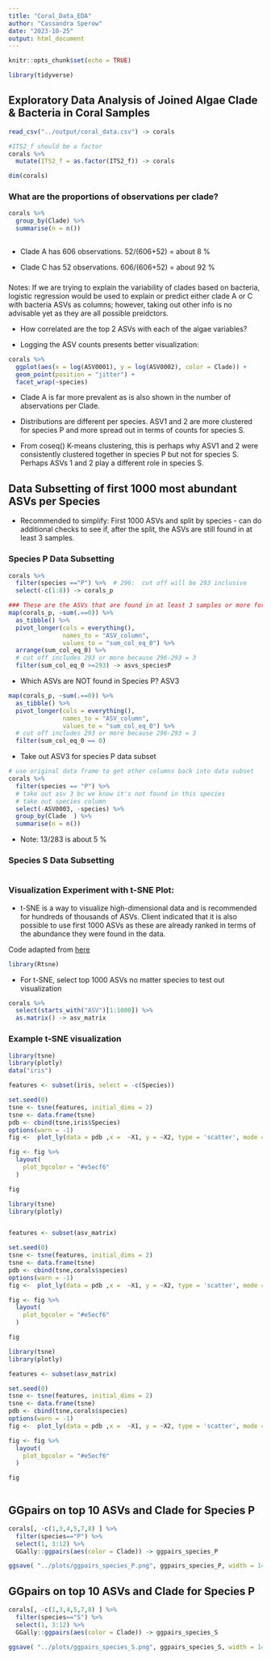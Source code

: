 ```yaml
---
title: "Coral_Data_EDA"
author: "Cassandra Sperow"
date: "2023-10-25"
output: html_document
---
```


```r
knitr::opts_chunk$set(echo = TRUE)

library(tidyverse)
```

## Exploratory Data Analysis of Joined Algae Clade & Bacteria in Coral Samples
```r
read_csv("../output/coral_data.csv") -> corals

#ITS2_f should be a factor
corals %>% 
  mutate(ITS2_f = as.factor(ITS2_f)) -> corals
```


```r
dim(corals)
```

### What are the proportions of observations per clade?
```r
corals %>% 
  group_by(Clade) %>% 
  summarise(n = n()) 
  
```

- Clade A has 606 observations. 52/(606+52) = about 8 % 

- Clade C has 52 observations. 606/(606+52) = about 92 %


### 

Notes:  If we are trying to explain the variability of clades based on bacteria, logistic regression would be used to explain or predict either clade A or C with bacteria ASVs as columns; however, taking out other info is no advisable yet as they are all possible preidctors. 

- How correlated are the top 2 ASVs with each of the algae variables?

- Logging the ASV counts presents better visualization:

```r
corals %>% 
  ggplot(aes(x = log(ASV0001), y = log(ASV0002), color = Clade)) +
  geom_point(position = "jitter") + 
  facet_wrap(~species)
```

- Clade A is far more prevalent as is also shown in the number of abservations per Clade. 

- Distributions are different per species. ASV1 and 2 are more clustered for species P and more spread out in terms of counts for species S. 

- From coseq() K-means clustering, this is perhaps why ASV1 and 2 were consistently clustered together in species P but not for species S. Perhaps ASVs 1 and 2 play a different role in species S. 

## Data Subsetting of first 1000 most abundant ASVs per Species
- Recommended to simplify:  First 1000 ASVs and split by species - can do additional checks to see if, after the split, the ASVs are still found in at least 3 samples. 

### Species P Data Subsetting
```r
corals %>% 
  filter(species =="P") %>%  # 296:  cut off will be 293 inclusive
  select(-c(1:8)) -> corals_p

### These are the ASVs that are found in at least 3 samples or more for species P
map(corals_p, ~sum(.==0)) %>% 
  as_tibble() %>% 
  pivot_longer(cols = everything(), 
               names_to = "ASV_column", 
               values_to = "sum_col_eq_0") %>% 
  arrange(sum_col_eq_0) %>% 
  # cut off includes 293 or more because 296-293 = 3 
  filter(sum_col_eq_0 >=293) -> asvs_speciesP
```

- Which ASVs are NOT found in Species P?  ASV3
```r
map(corals_p, ~sum(.==0)) %>% 
  as_tibble() %>% 
  pivot_longer(cols = everything(), 
               names_to = "ASV_column", 
               values_to = "sum_col_eq_0") %>% 
  # cut off includes 293 or more because 296-293 = 3 
  filter(sum_col_eq_0 == 0)
```

- Take out ASV3 for species P data subset
```r
# use original data frame to get other columns back into data subset
corals %>% 
  filter(species == "P") %>% 
  # take out asv 3 bc we know it's not found in this species
  # take out species column 
  select(-ASV0003, -species) %>% 
  group_by(Clade  ) %>% 
  summarise(n = n())
```

- Note: 13/283 is about 5 % 

### Species S Data Subsetting

```r

```



### Visualization Experiment with t-SNE Plot: 
- t-SNE is a way to visualize high-dimensional data and is recommended for hundreds of thousands of ASVs. Client indicated that it is also possible to use first 1000 ASVs as these are already ranked in terms of the abundance they were found in the data. 

Code adapted from [here](https://plotly.com/r/t-sne-and-umap-projections/)
```r
library(Rtsne)
```

- For t-SNE, select top 1000 ASVs no matter species to test out visualization
```r
corals %>% 
  select(starts_with("ASV")[1:1000]) %>% 
  as.matrix() -> asv_matrix
```


### Example t-SNE visualization

```r
library(tsne)
library(plotly)
data("iris")

features <- subset(iris, select = -c(Species)) 

set.seed(0)
tsne <- tsne(features, initial_dims = 2)
tsne <- data.frame(tsne)
pdb <- cbind(tsne,iris$Species)
options(warn = -1)
fig <-  plot_ly(data = pdb ,x =  ~X1, y = ~X2, type = 'scatter', mode = 'markers', split = ~iris$Species)

fig <- fig %>%
  layout(
    plot_bgcolor = "#e5ecf6"
  )

fig

```


```r
library(tsne)
library(plotly)


features <- subset(asv_matrix) 

set.seed(0)
tsne <- tsne(features, initial_dims = 2)
tsne <- data.frame(tsne)
pdb <- cbind(tsne,corals$species)
options(warn = -1)
fig <-  plot_ly(data = pdb ,x =  ~X1, y = ~X2, type = 'scatter', mode = 'markers', split = ~corals$species)

fig <- fig %>%
  layout(
    plot_bgcolor = "#e5ecf6"
  )

fig
```



```r
library(tsne)
library(plotly)

features <- subset(asv_matrix) 

set.seed(0)
tsne <- tsne(features, initial_dims = 2)
tsne <- data.frame(tsne)
pdb <- cbind(tsne,corals$species)
options(warn = -1)
fig <-  plot_ly(data = pdb ,x =  ~X1, y = ~X2, type = 'scatter', mode = 'markers', split = ~corals$Clade)

fig <- fig %>%
  layout(
    plot_bgcolor = "#e5ecf6"
  )

fig
```
```r
```

## GGpairs on top 10 ASVs and Clade for Species P
```r

corals[, -c(1,3,4,5,7,8) ] %>% 
  filter(species=="P") %>% 
  select(1, 3:12) %>% 
  GGally::ggpairs(aes(color = Clade)) -> ggpairs_species_P

```

```r
ggsave( "../plots/ggpairs_species_P.png", ggpairs_species_P, width = 14)
```

## GGpairs on top 10 ASVs and Clade for Species P
```r

corals[, -c(1,3,4,5,7,8) ] %>% 
  filter(species=="S") %>% 
  select(1, 3:12) %>% 
  GGally::ggpairs(aes(color = Clade)) -> ggpairs_species_S
```

```r
ggsave( "../plots/ggpairs_species_S.png", ggpairs_species_S, width = 14)

```


```r
```


```r
```


```r
```


```r
```


```r
```

